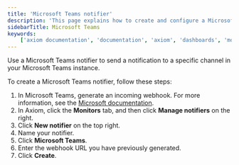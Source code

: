 ```yaml
---
title: 'Microsoft Teams notifier'
description: 'This page explains how to create and configure a Microsoft Teams notifier.'
sidebarTitle: Microsoft Teams
keywords:
    ['axiom documentation', 'documentation', 'axiom', 'dashboards', 'monitors', 'notifiers', 'slack', 'email', 'pagerduty', 'webhook', 'opsgenie', 'discord', 'discord webhook']
---
```


Use a Microsoft Teams notifier to send a notification to a specific channel in your Microsoft Teams instance.

To create a Microsoft Teams notifier, follow these steps:

1. In Microsoft Teams, generate an incoming webhook. For more information, see the [Microsoft documentation](https://learn.microsoft.com/en-us/microsoftteams/platform/webhooks-and-connectors/how-to/add-incoming-webhook).
1. In Axiom, click the **Monitors** tab, and then click **Manage notifiers** on the right.
1. Click **New notifier** on the top right.
1. Name your notifier.
1. Click **Microsoft Teams**.
1. Enter the webhook URL you have previously generated.
1. Click **Create**.